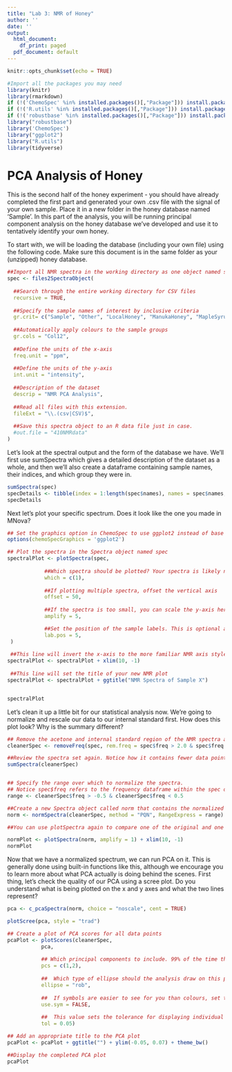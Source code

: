 ---
title: "Lab 3: NMR of Honey"
author: ''
date: ''
output:
  html_document:
    df_print: paged
  pdf_document: default
---
```{r setup, include=FALSE}
knitr::opts_chunk$set(echo = TRUE)

#Import all the packages you may need
library(knitr)
library(rmarkdown)
if (!('ChemoSpec' %in% installed.packages()[,"Package"])) install.packages('ChemoSpec')
if (!('R.utils' %in% installed.packages()[,"Package"])) install.packages('R.utils')
if (!('robustbase' %in% installed.packages()[,"Package"])) install.packages('robustbase')
library("robustbase")
library('ChemoSpec')
library("ggplot2")
library("R.utils")
library(tidyverse)
```

# PCA Analysis of Honey

This is the second half of the honey experiment - you should have already completed the first part and generated your own .csv file with the signal of your own sample. Place it in a new folder in the honey database named 'Sample'. In this part of the analysis, you will be running principal component analysis on the honey database we've developed and use it to tentatively identify your own honey. 

To start with, we will be loading the database (including your own file) using the following code. Make sure this document is in the same folder as your (unzipped) honey database.

```{r}

##Import all NMR spectra in the working directory as one object named spec
spec <- files2SpectraObject(
  
  ##Search through the entire working directory for CSV files
  recursive = TRUE,
  
  ##Specify the sample names of interest by inclusive criteria
  gr.crit= c("Sample", "Other", "LocalHoney", "ManukaHoney", "MapleSyrup", "NaturoneyHoney", "NoNameHoney", "OtherHoney", "SugarSyrup"), 
  
  ##Automatically apply colours to the sample groups
  gr.cols = "Col12",  
  
  ##Define the units of the x-axis
  freq.unit = "ppm",  
  
  ##Define the units of the y-axis
  int.unit = "intensity", 
  
  ##Description of the dataset
  descrip = "NMR PCA Analysis",
  
  ##Read all files with this extension.
  fileExt = "\\.(csv|CSV)$",  
  
  ##Save this spectra object to an R data file just in case.
  #out.file = "410NMRdata"  
)
```

Let's look at the spectral output and the form of the database we have. We'll first use sumSpectra which gives a detailed description of the dataset as a whole, and then we'll also create a dataframe containing sample names, their indices, and which group they were in. 

```{r}
sumSpectra(spec)
specDetails <- tibble(index = 1:length(spec$names), names = spec$names, group = spec$groups)
specDetails
```

Next let's plot your specific spectrum. Does it look like the one you made in MNova? 

```{r}
## Set the graphics option in ChemoSpec to use ggplot2 instead of base R graphics
options(chemoSpecGraphics = 'ggplot2')

## Plot the spectra in the Spectra object named spec
spectralPlot <- plotSpectra(spec,
            
            ##Which spectra should be plotted? Your spectra is likely number 1 or 62.
            which = c(1),
            
            ##If plotting multiple spectra, offset the vertical axis
            offset = 50,
            
            ##If the spectra is too small, you can scale the y-axis here
            amplify = 5,

            ##Set the position of the sample labels. This is optional and removing the line removes the labels.
            lab.pos = 5, 
 )
 
 ##This line will invert the x-axis to the more familiar NMR axis style
spectralPlot <- spectralPlot + xlim(10, -1)
 
 ##This line will set the title of your new NMR plot
spectralPlot <- spectralPlot + ggtitle("NMR Spectra of Sample X")


spectralPlot
```

Let's clean it up a little bit for our statistical analysis now. We're going to normalize and rescale our data to our internal standard first. How does this plot look? Why is the summary different? 

```{r}
## Remove the acetone and internal standard region of the NMR spectra across all the data
cleanerSpec <- removeFreq(spec, rem.freq = spec$freq > 2.0 & spec$freq < 2.4)

##Review the spectra set again. Notice how it contains fewer data points than the last time this was run
sumSpectra(cleanerSpec)


## Specify the range over which to normalize the spectra.
## Notice spec$freq refers to the frequency dataframe within the spec object
range <- cleanerSpec$freq > -0.5 & cleanerSpec$freq < 0.5

##Create a new Spectra object called norm that contains the normalized data
norm <- normSpectra(cleanerSpec, method = "PQN", RangeExpress = range)

##You can use plotSpectra again to compare one of the original and one of the normalized spectra. You should see a change in intensity.

normPlot <- plotSpectra(norm, amplify = 1) + xlim(10, -1)
normPlot
```

Now that we have a normalized spectrum, we can run PCA on it. This is generally done using built-in functions like this, although we encourage you to learn more about what PCA actually is doing behind the scenes. First thing, let's check the quality of our PCA using a scree plot. Do you understand what is being plotted on the x and y axes and what the two lines represent?

```{r}
pca <- c_pcaSpectra(norm, choice = "noscale", cent = TRUE)

plotScree(pca, style = "trad") 
```



```{r}

## Create a plot of PCA scores for all data points
pcaPlot <- plotScores(cleanerSpec, 
           pca, 
           
           ## Which principal components to include. 99% of the time this will be the first 2 loadings, however if the scree plot indicates the 3rd to be important, it might be worth including.
           pcs = c(1,2), 
           
           ##  Which type of ellipse should the analysis draw on this plot
           ellipse = "rob", 
           
           ##  If symbols are easier to see for you than colours, set this to TRUE
           use.sym = FALSE,
           
           ##  This value sets the tolerance for displaying individual labels on the plot.
           tol = 0.05)

## Add an appropriate title to the PCA plot
pcaPlot <- pcaPlot + ggtitle("") + ylim(-0.05, 0.07) + theme_bw()

##Display the completed PCA plot
pcaPlot
```

```{r}

```
